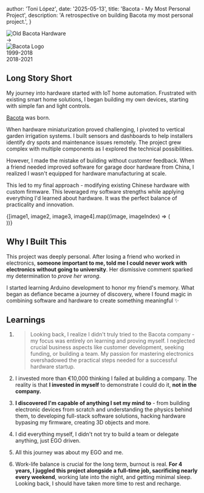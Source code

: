 
  author: 'Toni López',
  date: '2025-05-13', 
  title: 'Bacota - My Most Personal Project',
  description:
    'A retrospective on building Bacota my most personal project.',
}



<div className="mt-6 mx-16">
  <div className="flex justify-between items-center">
    <div className="flex-1">
      <Image
        src={old_bacota}
        alt="Old Bacota Hardware"
        className="rounded-lg"
        width={96}
        height={96}
      />
    </div>
    <div className="flex-none px-8">
      <div className="text-2xl">→</div>
    </div>
    <div className="flex-1 flex justify-end">
      <Image 
        src={bacota} 
        alt="Bacota Logo"
        width={76}
        height={76}
      />
    </div>
  </div>
  <div className="flex justify-between mt-2 text-sm text-zinc-600 dark:text-zinc-400">
    <div>1999-2018</div>
    <div>2018-2021</div>
  </div>
</div>

## Long Story Short

My journey into hardware started with IoT home automation. Frustrated with existing smart home solutions, I began building my own devices, starting with simple fan and light controls.

[Bacota](https://bacota.com) was born.

When hardware miniaturization proved challenging, I pivoted to vertical garden irrigation systems. I built sensors and dashboards to help installers identify dry spots and maintenance issues remotely. The project grew complex with multiple components as I explored the technical possibilities.

However, I made the mistake of building without customer feedback. When a friend needed improved software for garage door hardware from China, I realized I wasn't equipped for hardware manufacturing at scale.

This led to my final approach - modifying existing Chinese hardware with custom firmware. This leveraged my software strengths while applying everything I'd learned about hardware. It was the perfect balance of practicality and innovation.


<div className="mt-16 sm:mt-20 overflow-x-auto">
  <div className="-my-4 flex justify-center gap-5 py-4 sm:gap-8 min-w-full">
    {[image1, image2, image3, image4].map((image, imageIndex) => (
      <div
        key={imageIndex}
        className={clsx(
          'relative aspect-[9/10] w-44 flex-none overflow-hidden rounded-xl bg-zinc-100 dark:bg-zinc-800 sm:w-72 sm:rounded-2xl',
          ['rotate-2', '-rotate-2', 'rotate-2', '-rotate-2'][imageIndex]
        )}
      >
        <Image
          src={image}
          alt=""
          sizes="(min-width: 640px) 18rem, 11rem" 
          className="absolute inset-0 h-full w-full object-cover"
        />
      </div>
    ))}
  </div>
</div>


## Why I Built This

This project was deeply personal. After losing a friend who worked in electronics, **someone important to me, told me I could never work with electronics without going to university**. Her dismissive comment sparked my determination to _prove her wrong_.

I started learning Arduino development to honor my friend's memory. What began as defiance became a journey of discovery, where I found magic in combining software and hardware to create something meaningful ✨

## Learnings

1. > Looking back, I realize I didn't truly tried to the Bacota company - my focus was entirely on learning and proving myself. I neglected crucial business aspects like customer development, seeking funding, or building a team. My passion for mastering electronics overshadowed the practical steps needed for a successful hardware startup.

2. I invested more than €10,000 thinking I failed at building a company. The reality is that **I invested in myself** to demonstrate I could do it, **not in the company.**

3. **I discovered I'm capable of anything I set my mind to** - from building electronic devices from scratch and understanding the physics behind them, to developing full-stack software solutions, hacking hardware bypasing my firmware, creating 3D objects and more.

4. I did everything myself, I didn't not try to build a team or delegate anything, just EGO driven. 

5. All this journey was about my EGO and me.

6. Work-life balance is crucial for the long term, burnout is real. **For 4 years, I juggled this project alongside a full-time job, sacrificing nearly every weekend**, working late into the night, and getting minimal sleep. Looking back, I should have taken more time to rest and recharge.


<div className="mt-16 sm:mt-20">
  <div className="aspect-[2/1] w-full overflow-hidden rounded-xl bg-zinc-100 dark:bg-zinc-800">
    <Image
      src={finalImage}
      alt=""
      className="h-full w-full object-cover"
      sizes="(min-width: 1024px) 100vw, 100vw"
      priority
    />
  </div>
</div>
